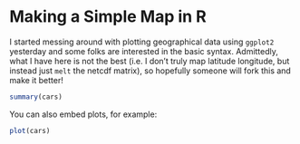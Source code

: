 Making a Simple Map in R
========================================================

I started messing around with plotting geographical data using ``ggplot2`` yesterday and some folks are interested in the basic syntax. Admittedly, what I have here is not the best (i.e. I don't truly map latitude longitude, but instead just ``melt`` the netcdf matrix), so hopefully someone will fork this and make it better!

```r
summary(cars)
```

You can also embed plots, for example:

```r
plot(cars)
```


